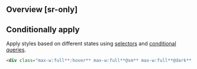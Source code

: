 ## Overview [sr-only]
<Overview/>

## Conditionally apply
Apply styles based on different states using [selectors](/guide/state-selectors) and [conditional queries](/guide/conditional-queries).
```html
<div class="max-w:full**:hover** max-w:full**@sm** max-w:full**@dark** max-w:full**@print**">…</div>
```

